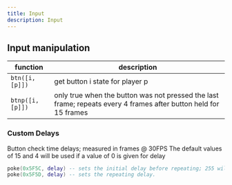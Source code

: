 ```yaml
---
title: Input
description: Input
---
```


## Input manipulation
| function |  description |
|---|---|
| `btn([i, [p]])` | get button i state for player p |
| `btnp([i, [p]])` | only true when the button was not pressed the last frame; repeats every 4 frames after button held for 15 frames |

### Custom Delays
Button check time delays; measured in frames @ 30FPS
The default values of 15 and 4 will be used if a value of 0 is given for delay

```lua
poke(0x5F5C, delay) -- sets the initial delay before repeating; 255 will turn off repeat completely
poke(0x5F5D, delay) -- sets the repeating delay.
```